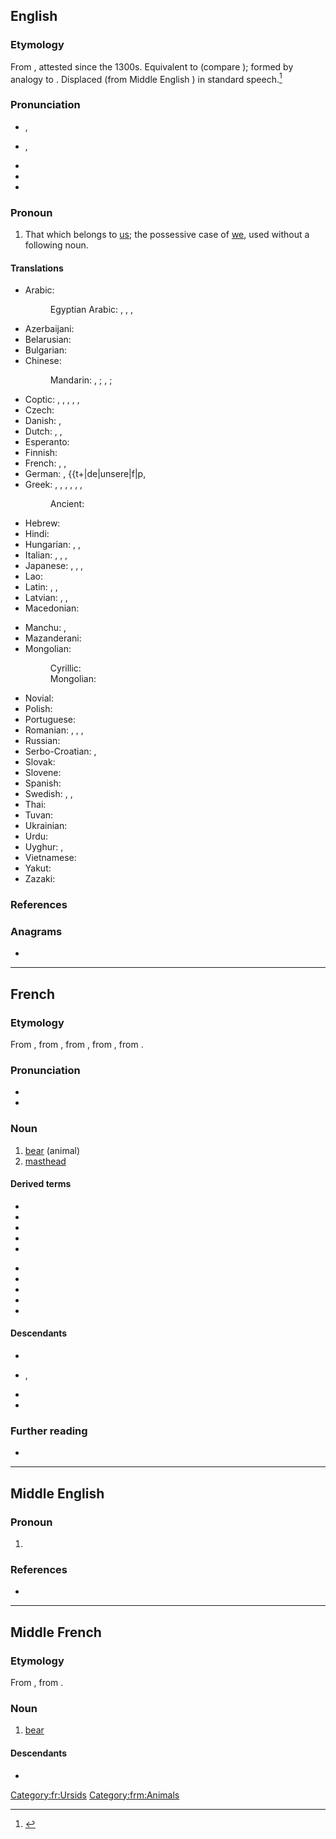 ==English==

===Etymology===
From {{etyl|enm|en}} {{m|enm|oures}}, attested since the 1300s. Equivalent to {{suffix|en|our|s}} (compare {{m|en|-'s}}); formed by analogy to {{m|en|his}}. Displaced {{m|en|ourn}} (from Middle English {{m|enm|ouren}}) in standard speech.<ref>{{R:Etymonline}}</ref>

===Pronunciation===
* {{a|GA}}, {{IPA|en|/ˈaʊɚz/|/ɑɹz/}}
* {{a|RP}}, {{IPA|en|/ˈaʊəz/|/ɑːz/}}
* {{audio|en|en-us-ours.ogg|Audio (US)}}
* {{rhymes|en|aʊə(ɹ)z|ɑː(ɹ)z}}
* {{rhymes|en|ɑː(ɹ)z}}

===Pronoun===
{{head|en|pronoun|cat2=possessive pronouns|cat3=first person pronouns}}

# That which belongs to [[us]]; the possessive case of [[we]], used without a following noun.

====Translations====
{{trans-top|that which belongs to us}}
* Arabic: {{t|ar|لَنَا|m}}
*: Egyptian Arabic: {{t|arz|لينا|tr=lina|sc=Arab}}, {{t|arz|بتعنا|m|tr=betaʿna|sc=Arab}}, {{t|arz|بتاعتنا|f|tr=betaʿetna|sc=Arab}}, {{t|arz|بتوعنا|p|tr=betuʿna|sc=Arab}}
* Azerbaijani: {{t|az|bizimki}}
* Belarusian: {{t|be|наш}}
* Bulgarian: {{t+|bg|наш}}
* Chinese:
*: Mandarin: {{t+|cmn|我們|alt=我們的|sc=Hani}}, {{t+|cmn|我们|alt=我们的|tr=wǒmen de|sc=Hani}}; {{t|cmn|咱們的}}, {{t|cmn|咱们的|tr=zánmen de}}; {{t+|cmn|咱的|tr=zán de}}
* Coptic: {{t|cop|ⲫⲱⲛ|m}} {{qualifier|Bohairic}}, {{t|cop|ⲑⲱⲛ|f}} {{qualifier|Bohairic}}, {{t|cop|ⲛⲟⲩⲛ|p}} {{qualifier|Bohairic}}, {{t|cop|ⲡⲱⲛ|m}} {{qualifier|Sahidic}}, {{t|cop|ⲧⲱⲛ|f}} {{qualifier|Sahidic}}, {{t|cop|ⲛⲟⲩⲛ|p}} {{qualifier|Sahidic}}
* Czech: {{t+|cs|náš|m}}
* Danish: {{t+|da|vores}}, {{t+|da|vor}}
* Dutch: {{t|nl|het onze}}, {{t|nl|de onze}}, {{t|nl|die van ons}}
* Esperanto: {{t|eo|la nia}}
* Finnish: {{t+|fi|meidän}}
* French: {{t+|fr|nôtre|m|alt=le nôtre}}, {{t+|fr|nôtre|f|alt=la nôtre}}, {{t+|fr|nôtres|m-p|f-p|alt=les nôtres}}
* German: {{t+|de|unserer|m}}, {{t+|de|unsere|f|p, {{t+|de|unseres|n}}
* Greek: {{t+|el|δικός|alt=δικός μας|m}}, {{t|el|δικιά|alt=δικιά μας|f}}, {{t+|el|δική|alt=δική μας|f}}, {{t+|el|δικό|alt=δικό μας|n}}, {{t+|el|δικοί|alt=δικοί μας|m-p}}, {{t|el|δικές|alt=δικές μας|f-p}}, {{t|el|δικά|alt=δικά μας|n-p}}
*: Ancient: {{qual|article and possessive adjective in appropriate gender and number}} {{t|grc|[[ὁ]] [[ἡμέτερος]]}}
* Hebrew: {{t|he|שלנו|tr=shelánu|sc=Hebr}}
* Hindi: {{t+|hi|हमारा}}
* Hungarian: {{t+|hu|mienk}}, {{t+|hu|miénk}}, {{t+|hu|mieink}}
* Italian: {{t|it|il nostro|m}}, {{t|it|la nostra|f}}, {{t|it|i nostri|m-p}}, {{t|it|le nostre|f-p}}
* Japanese: {{t+|ja|私たち|alt=私たちの|tr=わたしたちの, watashitachi no}}, {{t|ja|私等|alt=私等の|tr=わたしたちの, watashitachi no}}, {{t|ja|我ら|alt=我らの|tr=われらの, warera no}}, {{t+|ja|我々|alt=我々の|tr=われわれの, wareware no}}
* Lao: {{t|lo|ຂອງພວກເຮົາ}}
* Latin: {{t+|la|noster}}, {{t+|la|nostri}}, {{t+|la|nostrum}}
* Latvian: {{t|lv|mūsu}}, {{t|lv|mūsējs}}, {{t|lv|mūsējais}}
* Macedonian: {{t|mk|наш}}
{{trans-mid}}
* Manchu: {{t|mnc|ᠮᡝᠨ᠋ᡳᠩᡤᡝ}}, {{t|mnc|ᠮᡠᠰᡝᠩᡤᡝ}}
* Mazanderani: {{t|mzn|امنی|tr=ameni|sc=ps-Arab}}
* Mongolian:
*: Cyrillic: {{t|mn|манайх}}
*: Mongolian: {{t|mn|ᠮᠠᠨ᠋ᠤᠬᠢ}}
* Novial: {{t|nov|nusen}}
* Polish: {{t+|pl|nasz}}
* Portuguese: {{t|pt|o nosso|m}}
* Romanian: {{t+|ro|nostru|alt=al nostru|m}}, {{t|ro|noastră|alt=a noastră|f}}, {{t|ro|noștri|alt=ai noștri|m-p}}, {{t|ro|noastre|alt=ale noastre|f-p}}
* Russian: {{t+|ru|наш}}
* Serbo-Croatian: {{t|sh|наш}}, {{t+|sh|naš}}
* Slovak: {{t|sk|náš}}
* Slovene: {{t+|sl|nàš}}
* Spanish: {{t|es|lo nuestro}}
* Swedish: {{t+|sv|vår|c}}, {{t+|sv|vårt|n}}, {{t+|sv|våra|p}}
* Thai: {{t|th|ของเรา|tr=kŏng rao}}
* Tuvan: {{t|tyv|бистии}}
* Ukrainian: {{t|uk|наш}}
* Urdu: {{t|ur|ہمارا|tr=hamārā}}
* Uyghur: {{t|ug|بىزنىڭكى}}, {{t|ug|بىزنىڭكىلەر|p}}
* Vietnamese: {{t|vi|của chúng tôi}}
* Yakut: {{t|sah|биһиэнэ}}
* Zazaki: {{t|zza|emara}}
{{trans-bottom}}

===References===
<references/>

===Anagrams===
* {{anagrams|en|a=orsu|Ruso|sour}}

----

==French==

===Etymology===
From {{inh|fr|frm|ours}}, from {{inh|fr|fro|urs}}, from {{inh|fr|la|ursus}}, from {{inh|fr|itc-pro|*orssos}}, from {{inh|fr|ine-pro|*h₂ŕ̥tḱos||bear}}.

===Pronunciation===
* {{fr-IPA|ourse}}
* {{audio|fr|Fr-ours.ogg|audio}}

===Noun===
{{fr-noun|m|ours|f=ourse}}

# [[bear]] (animal)
# [[masthead]] {{gloss|list of a newspaper's main staff}}

====Derived terms====
{{der-top}}
* {{l|fr|nounours}}
* {{l|fr|ours à face courte}}
* {{l|fr|Ours à lunette}}
* {{l|fr|ours blanc}}
* {{l|fr|ours brun}}
{{der-mid}}
* {{l|fr|ours malais}}
* {{l|fr|ours marin}}
* {{l|fr|ours noir}}
* {{l|fr|ours polaire}}
* {{l|fr|ourson}}
{{der-bottom}}

====Descendants====
* {{desc|ht|ous}}
* {{desc|lou|lours}}, {{l|lou|lous}}
* {{desc|mfe|lurs}}
* {{desc|crs|lours}}

===Further reading===
* {{R:TLFi}}

[[Category:fr:Ursids]]

----

==Middle English==

===Pronoun===
{{head|enm|pronoun}}

# {{alt form|enm|oures}}

===References===
* {{R:MED Online|entry= oures, (pron.) |id=MED31089 |accessdate=11 May 2018}}

----

==Middle French==

===Etymology===
From {{inh|frm|fro|urs}}, from {{inh|frm|la|ursus}}.

===Noun===
{{frm-noun|m|ours|f=ourse}}

# [[bear]] {{gloss|mammal}}

====Descendants====
* {{desc|fr|ours}}

[[Category:frm:Animals]]
